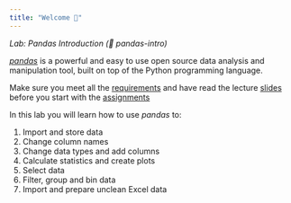 ```yaml
---
title: "Welcome 👋"
---
```


*Lab: Pandas Introduction (📁 pandas-intro)*

[*pandas*](https://pandas.pydata.org/) is a powerful and easy to use open source data analysis and manipulation tool, built on top of the Python programming language.

::: {.callout-important}
Make sure you meet all the [requirements](/requirements.qmd) and have read the lecture [slides](/slide.qmd) before you start with the [assignments](/assignments.qmd) 
:::

In this lab you will learn how to use *pandas* to:

1. Import and store data
2. Change column names
3. Change data types and add columns
4. Calculate statistics and create plots
5. Select data
6. Filter, group and bin data
7. Import and prepare unclean Excel data